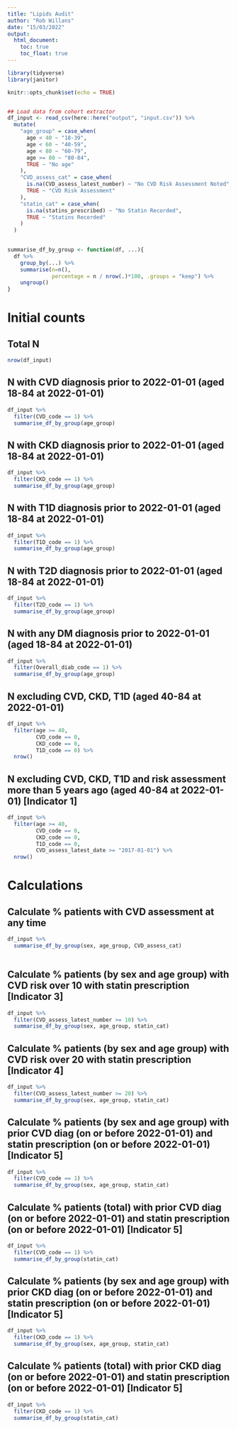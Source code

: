 ```yaml
---
title: "Lipids Audit"
author: "Rob Willans"
date: "15/03/2022"
output: 
  html_document:
    toc: true
    toc_float: true
---
```


```r
library(tidyverse)
library(janitor)

knitr::opts_chunk$set(echo = TRUE)


## Load data from cohort extractor
df_input <- read_csv(here::here("output", "input.csv")) %>%
  mutate(
    "age_group" = case_when(
      age < 40 ~ "18-39",
      age < 60 ~ "40-59",
      age < 80 ~ "60-79",
      age >= 80 ~ "80-84",
      TRUE ~ "No age"
    ),
    "CVD_assess_cat" = case_when(
      is.na(CVD_assess_latest_number) ~ "No CVD Risk Assessment Noted",
      TRUE ~ "CVD Risk Assessment"
    ),
    "statin_cat" = case_when(
      is.na(statins_prescribed) ~ "No Statin Recorded",
      TRUE ~ "Statins Recorded"
    )
  )
  

summarise_df_by_group <- function(df, ...){
  df %>% 
    group_by(...) %>% 
    summarise(n=n(),
              percentage = n / nrow(.)*100, .groups = "keep") %>% 
    ungroup()
}

```

# Initial counts

## Total N

```r

nrow(df_input)

```

## N with CVD diagnosis prior to 2022-01-01 (aged 18-84 at 2022-01-01)

```r

df_input %>%
  filter(CVD_code == 1) %>% 
  summarise_df_by_group(age_group)

```

## N with CKD diagnosis prior to 2022-01-01 (aged 18-84 at 2022-01-01)

```r

df_input %>%
  filter(CKD_code == 1) %>% 
  summarise_df_by_group(age_group)

```

## N with T1D diagnosis prior to 2022-01-01 (aged 18-84 at 2022-01-01)

```r

df_input %>%
  filter(T1D_code == 1) %>% 
  summarise_df_by_group(age_group)

```

## N with T2D diagnosis prior to 2022-01-01 (aged 18-84 at 2022-01-01)

```r

df_input %>%
  filter(T2D_code == 1) %>% 
  summarise_df_by_group(age_group)

```

## N with any DM diagnosis prior to 2022-01-01 (aged 18-84 at 2022-01-01)

```r

df_input %>%
  filter(Overall_diab_code == 1) %>% 
  summarise_df_by_group(age_group)

```

## N excluding CVD, CKD, T1D (aged 40-84 at 2022-01-01)


```r

df_input %>% 
  filter(age >= 40,
         CVD_code == 0,
         CKD_code == 0, 
         T1D_code == 0) %>% 
  nrow()

```

## N excluding CVD, CKD, T1D and risk assessment more than 5 years ago (aged 40-84 at 2022-01-01) [Indicator 1]

```r

df_input %>% 
  filter(age >= 40,
         CVD_code == 0,
         CKD_code == 0, 
         T1D_code == 0,
         CVD_assess_latest_date >= "2017-01-01") %>% 
  nrow()


```


# Calculations

## Calculate % patients with CVD assessment at any time

```r

df_input %>% 
  summarise_df_by_group(sex, age_group, CVD_assess_cat)
         
```

## Calculate % patients (by sex and age group) with CVD risk over 10 with statin prescription [Indicator 3]

```r

df_input %>% 
  filter(CVD_assess_latest_number >= 10) %>% 
  summarise_df_by_group(sex, age_group, statin_cat) 


```

## Calculate % patients (by sex and age group) with CVD risk over 20 with statin prescription [Indicator 4]

```r

df_input %>% 
  filter(CVD_assess_latest_number >= 20) %>% 
  summarise_df_by_group(sex, age_group, statin_cat) 

```

## Calculate % patients (by sex and age group) with prior CVD diag (on or before 2022-01-01) and statin prescription (on or before 2022-01-01) [Indicator 5]

```r

df_input %>% 
  filter(CVD_code == 1) %>% 
  summarise_df_by_group(sex, age_group, statin_cat) 

```

## Calculate % patients (total) with prior CVD diag (on or before 2022-01-01) and statin prescription (on or before 2022-01-01) [Indicator 5]

```r

df_input %>% 
  filter(CVD_code == 1) %>% 
  summarise_df_by_group(statin_cat) 

```


## Calculate % patients (by sex and age group) with prior CKD diag (on or before 2022-01-01) and statin prescription (on or before 2022-01-01) [Indicator 5]

```r

df_input %>% 
  filter(CKD_code == 1) %>% 
  summarise_df_by_group(sex, age_group, statin_cat) 


```


## Calculate % patients (total) with prior CKD diag (on or before 2022-01-01) and statin prescription (on or before 2022-01-01) [Indicator 5]

```r
df_input %>% 
  filter(CKD_code == 1) %>% 
  summarise_df_by_group(statin_cat) 

```